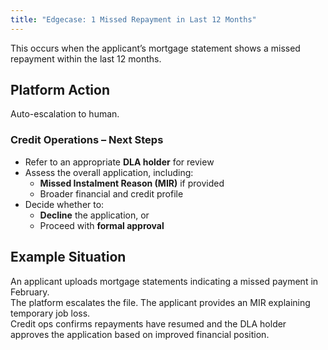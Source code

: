 ```yaml
---
title: "Edgecase: 1 Missed Repayment in Last 12 Months"
---
```


<Note>
  This occurs when the applicant’s mortgage statement shows a missed repayment within the last 12 months.
</Note>

## Platform Action

Auto-escalation to human.

### Credit Operations – Next Steps

- Refer to an appropriate **DLA holder** for review
- Assess the overall application, including:
  - **Missed Instalment Reason (MIR)** if provided
  - Broader financial and credit profile
- Decide whether to:
  - **Decline** the application, or
  - Proceed with **formal approval**

## Example Situation

An applicant uploads mortgage statements indicating a missed payment in February.\
The platform escalates the file. The applicant provides an MIR explaining temporary job loss.\
Credit ops confirms repayments have resumed and the DLA holder approves the application based on improved financial position.